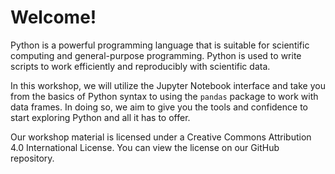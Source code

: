 # Welcome! {.unnumbered}

Python is a powerful programming language that is suitable for scientific computing and general-purpose programming. Python is used to write scripts to work efficiently and reproducibly with scientific data. 

In this workshop, we will utilize the Jupyter Notebook interface and take you from the basics of Python syntax to using the `pandas` package to work with data frames. In doing so, we aim to give you the tools and confidence to start exploring Python and all it has to offer.

Our workshop material is licensed under a Creative Commons Attribution 4.0 International License. You can view the license on our GitHub repository.

